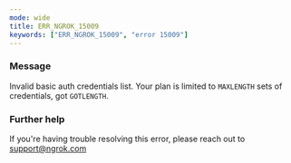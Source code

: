 ```yaml
---
mode: wide
title: ERR_NGROK_15009
keywords: ["ERR_NGROK_15009", "error 15009"]
---
```



### Message

Invalid basic auth credentials list. Your plan is limited to `MAXLENGTH` sets of credentials, got `GOTLENGTH`.

<ErrorDetails />

### Further help

If you're having trouble resolving this error, please reach out to [support@ngrok.com](mailto:support@ngrok.com?subject=Help%20with%20ERR_NGROK_15009)
